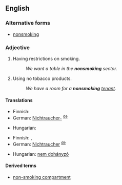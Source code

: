 ==English==
===Alternative forms===
* [[nonsmoking]]
===Adjective===
{{en-adj|-}}

# Having restrictions on smoking.
#: ''We want a table in the '''nonsmoking''' sector.''
# Using no tobacco products.
#: ''We have a room for a '''nonsmoking''' [[tenant]].''

====Translations====
{{trans-top|having restrictions on smoking}}
* Finnish: {{t+|fi|savuton}}
* German: [[Nichtraucher-]] <sup>[[:de:Nichtraucher-|de]]</sup>
{{trans-mid}}
* Hungarian: {{t-|hu|nemdohányzó}}
{{trans-bottom}}

{{trans-top|not using tobacco}}
* Finnish: {{t+|fi|savuton}}, {{t-|fi|tupakoimaton}}
* German: [[Nichtraucher]] <sup>[[:de:Nichtraucher|de]]</sup>
{{trans-mid}}
* Hungarian: [[nem dohányzó]]
{{trans-bottom}}

====Derived terms====
* [[non-smoking compartment]]